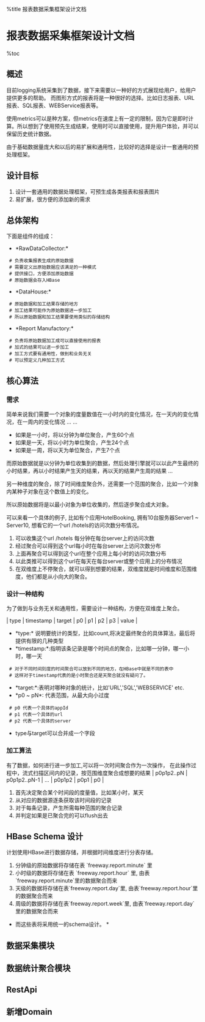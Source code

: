 %title 报表数据采集框架设计文档 

=报表数据采集框架设计文档 =

%toc

==概述 ==

目前logging系统采集到了数据，接下来需要以一种好的方式展现给用户，给用户提供更多的帮助。
而图形方式的报表将是一种很好的选择。比如日志报表、URL报表、SQL报表、WEBService报表等。

使用metrics可以是种方案，但metrics在速度上有一定的限制，因为它是即时计算。所以想到了使用预先生成结果，使用时可以直接使用，提升用户体验，并可以保留历史统计数据。

由于基础数据量庞大和以后的易扩展和通用性，比较好的选择是设计一套通用的预处理框架。

==设计目标 ==
# 设计一套通用的数据处理框架，可预生成各类报表和报表图片
# 易扩展，很方便的添加新的需求

==总体架构 ==
下面是组件的组成：

{{data-processing.png}}

* *RawDataCollector:* 
  # 负责收集报表生成的原始数据
  # 需要定义出原始数据应该满足的一种模式
  # 提供接口，方便添加原始数据
  # 原始数据会存入HBase
* *DataHouse:*
  # 原始数据和加工结果存储的地方
  # 加工结果可能作为原始数据进一步加工
  # 所以原始数据和加工结果要使用类似的存储结构
* *Report Manufactory:*
  # 负责将原始数据加工成可以直接使用的报表
  # 加式的结果可以进一步加工
  # 加工方式要有通用性，做到和业务无关
  # 可以预定义几种加工方式

==核心算法 ==
===需求 ===
简单来说我们需要一个对象的度量数值在一小时内的变化情况，在一天内的变化情况，在一周内的变化情况 ... ...

* 如果是一小时，将以分钟为单位聚合，产生60个点
* 如果是一天，将以小时为单位聚合，产生24个点
* 如果是一周，将以天为单位聚合，产生7个点

而原始数据就是以分钟为单位收集到的数据，然后处理引擎就可以以此产生最终的小时结果，再以小时结果产生天的结果，再以天的结果产生周的结果 ...

另一种维度的聚合，除了时间维度聚合外，还需要一个范围的聚合，比如一个对象内某种子对象在这个数值上的变化。

所以原始数据将是以最小对象为单位收集的，然后逐步聚合成大对象。

可以来看一个具体的例子, 比如有个应用HotelBooking, 拥有10台服务器Server1 ~ Server10, 想看它的一个url /hotels的访问次数分布情况。
# 可以收集这个url /hotels 每分钟在每台server上的访问次数
# 经过聚合可以得到这个url每小时在每台server上访问次数分布
# 上面再聚合可以得到这个url在整个应用上每小时的访问次数分布
# 以此类推可以得到这个url在每天在每台server或整个应用上的分布情况
# 在双维度上不停聚合，就可以得到想要的结果，双维度就是时间维度和范围维度，他们都是从小向大的聚合。

===设计一种结构 ===
为了做到与业务无关和通用性，需要设计一种结构，方便在双维度上聚合。

| type | timestamp | target | p0 | p1 | p2 | p3 | value |

* *type:* 说明要统计的类型，比如count,将决定最终聚合的具体算法，最后将提供有限的几种类型
* *timestamp:*:指明该条记录是哪个时间点的聚合，比如哪一分钟，哪一小时，哪一天
  # 对于不同时间刻度的时间聚合可以放到不同的地方，在HBase中就是不同的表中
  # 这样对于timestamp代表的是小时聚合还是天聚合就没有疑问了。
* *target:*:表明对哪种对象的统计，比如'URL','SQL','WEBSERVICE' etc.
* *p0 ~ pN*: 代表范围，从最大向小过度
  # p0 代表一个具体的appId
  # p1 代表一个具体的url
  # p2 代表一个具体的server
* type与target可以合并成一个字段

===加工算法 ===
有了数据，如何进行进一步加工,可以将一次时间聚合作为一次操作，
在此操作过程中，流式扫描区间内的记录，按范围维度聚合成想要的结果
| p0p1p2..pN | p0p1p2..pN-1 | ... | p0p1p2 | p0p1 | p0 |

{{report-aa.png}}

# 首先决定聚合某个时间段的度量值，比如某小时，某天
# 从对应的数据源逐条获取该时间段的记录
# 对于每条记录，产生所需每种范围的聚合记录
# 并判定如果是已聚合完的可以flush出去

==HBase Schema 设计 ==
计划使用HBase进行数据存储，并根据时间维度进行分表存储。

{{report-hbase.png}}

# 分钟级的原始数据将存储在表 `freeway.report.minute` 里
# 小时级的数据将存储在表 `freeway.report.hour` 里, 由表 `freeway.report.minute`里的数据聚合而来
# 天级的数据将存储在表`freeway.report.day`里, 由表`freeway.report.hour`里的数据聚合而来
# 周级的数据将存储在表`freeway.report.week`里, 由表`freeway.report.day`里的数据聚合而来

*而这些表将采用统一的schema设计。 *

==数据采集模块 ==

==数据统计聚合模块 ==

==RestApi ==

==新增Domain ==
